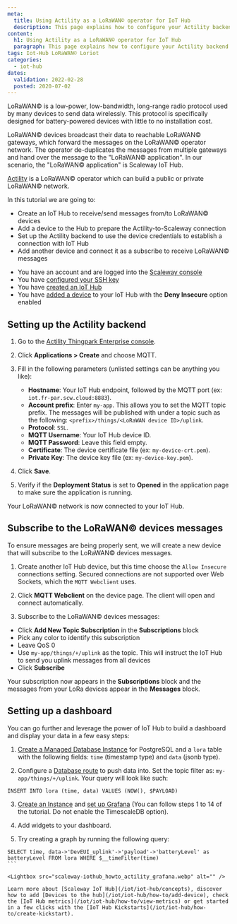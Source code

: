 ```yaml
---
meta:
  title: Using Actility as a LoRaWAN© operator for IoT Hub
  description: This page explains how to configure your Actility backend to have your LoRaWAN devices send messages to IoT Hub
content:
  h1: Using Actility as a LoRaWAN© operator for IoT Hub
  paragraph: This page explains how to configure your Actility backend to have your LoRaWAN devices send messages to IoT Hub
tags: Iot-Hub LoRaWAN© Loriot
categories:
  - iot-hub
dates:
  validation: 2022-02-28
  posted: 2020-07-02
---
```


LoRaWAN© is a low-power, low-bandwidth, long-range radio protocol used by many devices to send data wirelessly. This protocol is specifically designed for battery-powered devices with little to no installation cost.

LoRaWAN© devices broadcast their data to reachable LoRaWAN© gateways, which forward the messages on the LoRaWAN© operator network. The operator de-duplicates the messages from multiple gateways and hand over the message to the "LoRaWAN© application". In our scenario, the "LoRaWAN© application" is Scaleway IoT Hub.

[Actility](https://www.actility.com) is a LoRaWAN© operator which can build a public or private LoRaWAN© network.

In this tutorial we are going to:

- Create an IoT Hub to receive/send messages from/to LoRaWAN© devices
- Add a device to the Hub to prepare the Actility-to-Scaleway connection
- Set up the Actility backend to use the device credentials to establish a connection with IoT Hub
- Add another device and connect it as a subscribe to receive LoRaWAN© messages

<Message type="requirement">

- You have an account and are logged into the [Scaleway console](https://console.scaleway.com)
- You have [configured your SSH key](/console/my-project/how-to/create-ssh-key/)
- You have [created an IoT Hub](/iot/iot-hub/how-to/create-hub)
- You have [added a device](/iot/iot-hub/how-to/add-device) to your IoT Hub with the **Deny Insecure** option enabled 

</Message>

## Setting up the Actility backend

1. Go to the [Actility Thingpark Enterprise console](https://community.thingpark.io/).

2. Click **Applications > Create** and choose MQTT.

3. Fill in the following parameters (unlisted settings can be anything you like):

    - **Hostname**: Your IoT Hub endpoint, followed by the MQTT port (ex: `iot.fr-par.scw.cloud:8883`).
    - **Account prefix**: Enter `my-app`. This allows you to set the MQTT topic prefix. The messages will be published with under a topic such as the following: `<prefix>/things/<LoRaWAN device ID>/uplink`. 
    - **Protocol**: `SSL`.
    - **MQTT Username**: Your IoT Hub device ID.
    - **MQTT Password**: Leave this field empty.
    - **Certificate**: The device certificate file (ex: `my-device-crt.pem`).
    - **Private Key**: The device key file (ex: `my-device-key.pem`).

4. Click **Save**.

5. Verify if the **Deployment Status** is set to **Opened** in the application page to make sure the application is running. 

Your LoRaWAN© network is now connected to your IoT Hub.

## Subscribe to the LoRaWAN© devices messages

To ensure messages are being properly sent, we will create a new device that will subscribe to the LoRaWAN© devices messages.

1. Create another IoT Hub device, but this time choose the `Allow Insecure` connections setting. Secured connections are not supported over Web Sockets, which the `MQTT Webclient` uses.

2. Click **MQTT Webclient** on the device page. The client will open and connect automatically.

  <Lightbox src="scaleway-mqtt_webclient.webp" alt="" />

3. Subscribe to the LoRaWAN© devices messages:
  - Click **Add New Topic Subscription** in the **Subscriptions** block
  - Pick any color to identify this subscription
  - Leave QoS 0
  - Use `my-app/things/+/uplink` as the topic. This will instruct the IoT Hub to send you uplink messages from all devices
  - Click **Subscribe**

  <Lightbox src="scaleway-mqtt_webclient_2.webp" alt="" />

Your subscription now appears in the **Subscriptions** block and the messages from your LoRa devices appear in the **Messages** block.

## Setting up a dashboard

You can go further and leverage the power of IoT Hub to build a dashboard and display your data in a few easy steps:

1. [Create a Managed Database Instance](/storage/database/how-to/create-a-database/) for PostgreSQL and a `lora` table with the following fields: `time` (timestamp type) and `data` (jsonb type).

2. Configure a [Database route](/iot/iot-hub/api-cli/cli-db-tips-tricks) to push data into. Set the topic filter as: `my-app/things/+/uplink`. Your query will look like such: 

  ```
  INSERT INTO lora (time, data) VALUES (NOW(), $PAYLOAD)
  ``` 

3. [Create an Instance](/compute/instances/how-to/create-an-instance) and [set up Grafana](/tutorials/visualize-timeseries-data-timescaledb-grafana) (You can follow steps 1 to 14 of the tutorial. Do not enable the TimescaleDB option).

4. Add widgets to your dashboard. 

5. Try creating a graph by running the following query:

  ````
  SELECT time, data->'DevEUI_uplink'->'payload'->'batteryLevel' as batteryLevel FROM lora WHERE $__timeFilter(time)
  ```

<Lightbox src="scaleway-iothub_howto_actility_grafana.webp" alt="" />

Learn more about [Scaleway IoT Hub](/iot/iot-hub/concepts), discover how to add [Devices to the hub](/iot/iot-hub/how-to/add-device), check the [IoT Hub metrics](/iot/iot-hub/how-to/view-metrics) or get started in a few clicks with the [IoT Hub Kickstarts](/iot/iot-hub/how-to/create-kickstart).
